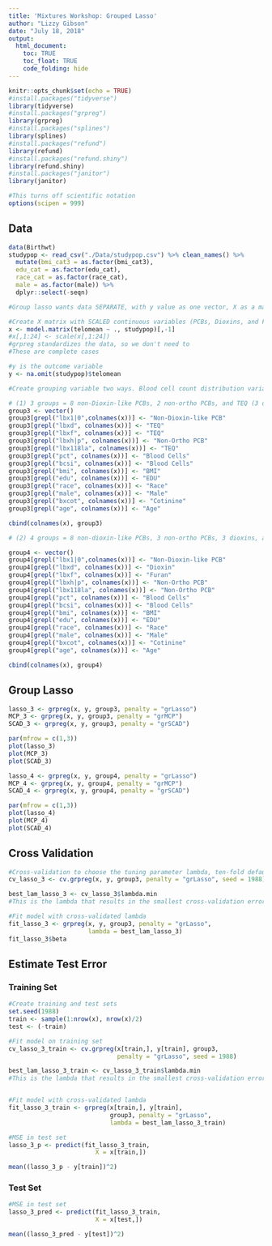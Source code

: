 ```yaml
---
title: 'Mixtures Workshop: Grouped Lasso'
author: "Lizzy Gibson"
date: "July 18, 2018"
output: 
  html_document:
    toc: TRUE
    toc_float: TRUE
    code_folding: hide
---
```


```r
knitr::opts_chunk$set(echo = TRUE)
#install.packages("tidyverse")
library(tidyverse)
#install.packages("grpreg")
library(grpreg)
#install.packages("splines")
library(splines)
#install.packages("refund")
library(refund)
#install.packages("refund.shiny")
library(refund.shiny)
#install.packages("janitor")
library(janitor)

#This turns off scientific notation
options(scipen = 999)
```

## Data

```r
data(Birthwt)
studypop <- read_csv("./Data/studypop.csv") %>% clean_names() %>% 
  mutate(bmi_cat3 = as.factor(bmi_cat3),
  edu_cat = as.factor(edu_cat),
  race_cat = as.factor(race_cat),
  male = as.factor(male)) %>% 
  dplyr::select(-seqn)

#Group lasso wants data SEPARATE, with y value as one vector, X as a matrix of predictors (numeric values, categorical variables must be changed to 0/1 dummy variables), and grouping variable as a factor vector.

#Create X matrix with SCALED continuous variables (PCBs, Dioxins, and Furans) and dummy variables for categorical.
x <- model.matrix(telomean ~ ., studypop)[,-1]
#x[,1:24] <- scale(x[,1:24])
#grpreg standardizes the data, so we don't need to
#These are complete cases

#y is the outcome variable
y <- na.omit(studypop)$telomean

#Create grouping variable two ways. Blood cell count distribution variables always grouped together. Dummy variables for categorical variables always grouped together. Group must be a FACTOR. 

# (1) 3 groups = 8 non-Dioxin-like PCBs, 2 non-ortho PCBs, and TEQ (3 dioxins, 4 furans, 1 mono-ortho (Dioxin-like) PCBs). 
group3 <- vector()
group3[grepl("lbx1|0",colnames(x))] <- "Non-Dioxin-like PCB"
group3[grepl("lbxd", colnames(x))] <- "TEQ"
group3[grepl("lbxf", colnames(x))] <- "TEQ"
group3[grepl("lbxh|p", colnames(x))] <- "Non-Ortho PCB"
group3[grepl("lbx118la", colnames(x))] <- "TEQ"
group3[grepl("pct", colnames(x))] <- "Blood Cells"
group3[grepl("bcsi", colnames(x))] <- "Blood Cells"
group3[grepl("bmi", colnames(x))] <- "BMI"
group3[grepl("edu", colnames(x))] <- "EDU"
group3[grepl("race", colnames(x))] <- "Race"
group3[grepl("male", colnames(x))] <- "Male"
group3[grepl("bxcot", colnames(x))] <- "Cotinine"
group3[grepl("age", colnames(x))] <- "Age"

cbind(colnames(x), group3)

# (2) 4 groups = 8 non-dioxin-like PCBs, 3 non-ortho PCBs, 3 dioxins, and 4 furans.

group4 <- vector()
group4[grepl("lbx1|0",colnames(x))] <- "Non-Dioxin-like PCB"
group4[grepl("lbxd", colnames(x))] <- "Dioxin"
group4[grepl("lbxf", colnames(x))] <- "Furan"
group4[grepl("lbxh|p", colnames(x))] <- "Non-Ortho PCB"
group4[grepl("lbx118la", colnames(x))] <- "Non-Ortho PCB"
group4[grepl("pct", colnames(x))] <- "Blood Cells"
group4[grepl("bcsi", colnames(x))] <- "Blood Cells"
group4[grepl("bmi", colnames(x))] <- "BMI"
group4[grepl("edu", colnames(x))] <- "EDU"
group4[grepl("race", colnames(x))] <- "Race"
group4[grepl("male", colnames(x))] <- "Male"
group4[grepl("bxcot", colnames(x))] <- "Cotinine"
group4[grepl("age", colnames(x))] <- "Age"

cbind(colnames(x), group4)
```

## Group Lasso

```r
lasso_3 <- grpreg(x, y, group3, penalty = "grLasso")
MCP_3 <- grpreg(x, y, group3, penalty = "grMCP")
SCAD_3 <- grpreg(x, y, group3, penalty = "grSCAD")

par(mfrow = c(1,3))
plot(lasso_3)
plot(MCP_3)
plot(SCAD_3)

lasso_4 <- grpreg(x, y, group4, penalty = "grLasso")
MCP_4 <- grpreg(x, y, group4, penalty = "grMCP")
SCAD_4 <- grpreg(x, y, group4, penalty = "grSCAD")

par(mfrow = c(1,3))
plot(lasso_4)
plot(MCP_4)
plot(SCAD_4)
```

## Cross Validation

```r
#Cross-validation to choose the tuning parameter lambda, ten-fold default
cv_lasso_3 <- cv.grpreg(x, y, group3, penalty = "grLasso", seed = 1988)

best_lam_lasso_3 <- cv_lasso_3$lambda.min
#This is the lambda that results in the smallest cross-validation error

#Fit model with cross-validated lambda
fit_lasso_3 <- grpreg(x, y, group3, penalty = "grLasso", 
                      lambda = best_lam_lasso_3)
fit_lasso_3$beta
```

## Estimate Test Error

### Training Set

```r
#Create training and test sets
set.seed(1988)
train <- sample(1:nrow(x), nrow(x)/2)
test <- (-train)

#Fit model on training set
cv_lasso_3_train <- cv.grpreg(x[train,], y[train], group3, 
                              penalty = "grLasso", seed = 1988)

best_lam_lasso_3_train <- cv_lasso_3_train$lambda.min
#This is the lambda that results in the smallest cross-validation error in the TRAINING set


#Fit model with cross-validated lambda
fit_lasso_3_train <- grpreg(x[train,], y[train], 
                            group3, penalty = "grLasso", 
                            lambda = best_lam_lasso_3_train)

#MSE in test set
lasso_3_p <- predict(fit_lasso_3_train,
                        X = x[train,])

mean((lasso_3_p - y[train])^2)
```

### Test Set

```r
#MSE in test set
lasso_3_pred <- predict(fit_lasso_3_train,
                        X = x[test,])

mean((lasso_3_pred - y[test])^2)
```

